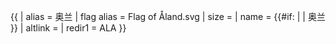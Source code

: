 {{ {{{1<noinclude>|country showdata</noinclude>}}}
| alias = 奥兰
| flag alias = Flag of Åland.svg
| size = {{{size|}}}
| name = {{#if: {{{name|}}} | {{{name|}}} | 奥兰 }}
| altlink = {{{altlink|}}}
<noinclude>
| redir1 = ALA
</noinclude>
}}